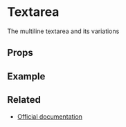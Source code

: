 

<Meta title="Form/Textarea" />

# Textarea
The multiline textarea and its variations

## Props

<ArgsTable of={Form.Textarea} />

<CommonProps />

## Example

<Canvas>
  <Story story={stories.TextAreaExample} name="Textarea" />
</Canvas>


## Related

- [Official documentation](https://bulma.io/documentation/form/textarea)